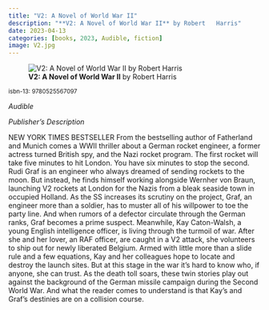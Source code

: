 ```yaml
---
title: "V2: A Novel of World War II"
description: "**V2: A Novel of World War II** by Robert   Harris"
date: 2023-04-13
categories: [books, 2023, Audible, fiction]
image: V2.jpg
---
```

![**V2: A Novel of World War II** by Robert   Harris](V2.jpg){fig-align="left"}

<sup>isbn-13: 9780525567097</sup>

*Audible*

*Publisher's Description*

NEW YORK TIMES BESTSELLER From the bestselling author of Fatherland and
Munich comes a WWII thriller about a German rocket engineer, a former
actress turned British spy, and the Nazi rocket program. The first rocket
will take five minutes to hit London. You have six minutes to stop the
second. Rudi Graf is an engineer who always dreamed of sending rockets to
the moon. But instead, he finds himself working alongside Wernher von
Braun, launching V2 rockets at London for the Nazis from a bleak seaside
town in occupied Holland. As the SS increases its scrutiny on the project,
Graf, an engineer more than a soldier, has to muster all of his willpower
to toe the party line. And when rumors of a defector circulate through the
German ranks, Graf becomes a prime suspect. Meanwhile, Kay Caton-Walsh, a
young English intelligence officer, is living through the turmoil of war.
After she and her lover, an RAF officer, are caught in a V2 attack, she
volunteers to ship out for newly liberated Belgium. Armed with little more
than a slide rule and a few equations, Kay and her colleagues hope to
locate and destroy the launch sites. But at this stage in the war it’s hard
to know who, if anyone, she can trust. As the death toll soars, these twin
stories play out against the background of the German missile campaign
during the Second World War. And what the reader comes to understand is
that Kay’s and Graf’s destinies are on a collision course.